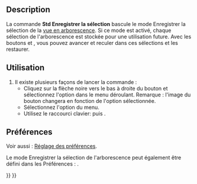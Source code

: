 <languages/>

{{Docnav/fr
|[[Std_TreePreSelection/fr|Arborescence Préselection]]
|[[Std_TreeSingleDocument/fr|Arborescence Document unique]]
|[[Std_View_Menu/fr|Menu Affichage]]
|IconL=Std_TreePreSelection.svg
|IconR=Std_TreeSingleDocument.svg
|IconC=Freecad.svg
}}

{{GuiCommand/fr
|Name=Std TreeRecordSelection
|Name/fr=Std Arborescence Enregistrer la sélection
|MenuLocation=Affichage → Actions dans l'arborescence → Enregistrer la sélection
|Workbenches=Tous
|Shortcut={{KEY|T}} {{KEY|5}}
|Version=0.19
}}

==Description==

La commande '''Std Enregistrer la sélection''' bascule le mode Enregistrer la sélection de la [[Tree_view/fr|vue en arborescence]]. Si ce mode est activé, chaque sélection de l'arborescence est stockée pour une utilisation future. Avec les boutons {{Button|[[Image:Std_SelBack.svg|16px]]}} et {{Button|[[Image:Std_SelForward.svg|16px]]}}, vous pouvez avancer et reculer dans ces sélections et les restaurer.

<span id="Usage"></span>
==Utilisation==

# Il existe plusieurs façons de lancer la commande :
#* Cliquez sur la flèche noire vers le bas à droite du bouton {{Button|[[Image:Std_TreeSyncView.svg|16px]]}} et sélectionnez l'option {{MenuCommand|Enregistrer la sélection}} dans le menu déroulant. Remarque : l'image du bouton changera en fonction de l'option sélectionnée.
#* Sélectionnez l'option {{MenuCommand|Affichage → Actions dans l'arborescence → Enregistrer la sélection}} du menu.
#* Utilisez le raccourci clavier: {{KEY|T}} puis {{KEY|5}}.

<span id="Preferences"></span>
==Préférences==

Voir aussi : [[Preferences_Editor/fr|Réglage des préférences]].

Le mode Enregistrer la sélection de l'arborescence peut également être défini dans les Préférences : {{MenuCommand|Édition→ Préférences → Général → Sélection → Enregistrer la sélection dans l'arborescence pour revenir en arrière/avancer à l'aide du bouton de navigation}}.


{{Docnav/fr
|[[Std_TreePreSelection/fr|Arborescence Préselection]]
|[[Std_TreeSingleDocument/fr|Arborescence Document unique]]
|[[Std_View_Menu/fr|Menu Affichage]]
|IconL=Std_TreePreSelection.svg
|IconR=Std_TreeSingleDocument.svg
|IconC=Freecad.svg
}}

{{Std_Base_navi{{#translation:}}}}
{{Userdocnavi{{#translation:}}}}